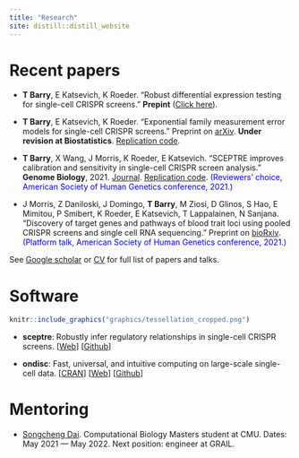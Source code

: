 ```yaml
---
title: "Research"
site: distill::distill_website
---
```

# Recent papers

- **T Barry**, E Katsevich, K Roeder. "Robust differential expression testing for single-cell
CRISPR screens." **Prepint** ([Click here](sceptre_2_ms.pdf)). 

- **T Barry**, E Katsevich, K Roeder. "Exponential family measurement error models for single-cell CRISPR screens." Preprint on [arXiv](https://arxiv.org/abs/2201.01879). **Under revision at Biostatistics**. [Replication code](https://github.com/timothy-barry/glmeiv-manuscript).

- **T Barry**, X Wang, J Morris, K Roeder, E Katsevich. "SCEPTRE improves calibration and sensitivity in single-cell CRISPR screen analysis." **Genome Biology**, 2021. [Journal](https://genomebiology.biomedcentral.com/articles/10.1186/s13059-021-02545-2). [Replication code](https://github.com/Katsevich-Lab/sceptre-manuscript). <span style="color:blue">(Reviewers' choice, American Society of Human Genetics conference, 2021.)</span>

- J Morris, Z Daniloski, J Domingo, **T Barry**, M Ziosi, D Glinos, S Hao, E Mimitou, P Smibert, K Roeder, E Katsevich, T Lappalainen, N Sanjana. "Discovery of target genes and pathways of blood trait loci using pooled CRISPR screens and single cell RNA sequencing." Preprint on [bioRxiv](https://www.biorxiv.org/content/10.1101/2021.04.07.438882v1). <span style="color:blue">(Platform talk, American Society of Human Genetics conference, 2021.)</span>

See [Google scholar](https://scholar.google.com/citations?user=Jrjax-AAAAAJ&hl=en) or  [CV](ResumeCv/timsResume.pdf) for full list of papers and talks.

# Software

```r
knitr::include_graphics("graphics/tessellation_cropped.png")
```

- **sceptre**: Robustly infer regulatory relationships in single-cell CRISPR screens. [[Web](https://katsevich-lab.github.io/sceptre/)] [[Github](https://github.com/katsevich-lab/sceptre)]

- **ondisc**: Fast, universal, and intuitive computing on large-scale single-cell data. [[CRAN](https://cloud.r-project.org/web/packages/ondisc/index.html)] [[Web](https://timothy-barry.github.io/ondisc/)] [[Github](https://github.com/timothy-barry/ondisc)]

# Mentoring

- [Songcheng Dai](https://github.com/Samson-Dai). Computational Biology Masters student at CMU. Dates: May 2021 --- May 2022. Next position: engineer at GRAIL.